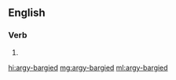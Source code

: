 ==English==

===Verb===
{{head|en|verb form}}

# {{en-past of|argy-bargy}}

[[hi:argy-bargied]]
[[mg:argy-bargied]]
[[ml:argy-bargied]]